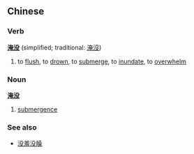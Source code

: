 ==Chinese==
===Verb===
'''[[淹]][[没]]''' (simplified; traditional: [[淹沒]])

# to [[flush]], to [[drown]], to [[submerge]], to [[inundate]], to [[overwhelm]]

===Noun===
'''[[淹]][[没]]'''

# [[submergence]]

===See also===
*[[没羞没臊]]